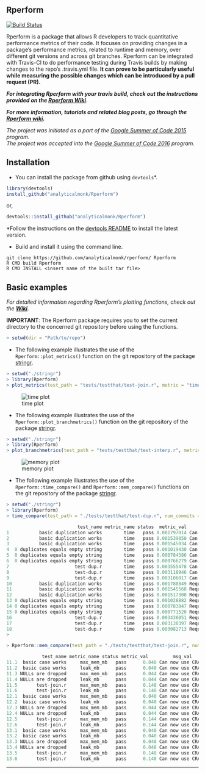 Rperform
--------

[![Build Status](https://travis-ci.org/analyticalmonk/Rperform.svg?branch=master)](https://travis-ci.org/analyticalmonk/Rperform)


Rperform is a package that allows R developers to track quantitative performance metrics of their code. It focuses on providing changes in a package’s performance metrics, related to runtime and memory, over different git versions and across git branches. Rperform can be integrated with Travis-CI to do performance testing during Travis builds by making changes to the repo's .travis.yml file. **It can prove to be particularly useful while measuring the possible changes which can be introduced by a pull request (PR).**

**_For integrating Rperform with your travis build, check out the instructions provided on the [Rperform Wiki](https://github.com/analyticalmonk/Rperform/wiki/Integrating-Rperform-with-Travis-CI)_**.

**_For more information, tutorials and related blog posts, go through the [Rperform wiki](https://github.com/analyticalmonk/Rperform/wiki/Integrating-Rperform-with-Travis-CI)._**

<em>The project was initiated as a part of the [Google Summer of Code 2015](https://github.com/rstats-gsoc/gsoc2015/wiki/Test-timings-on-Travis) program.</em><br>
<em>The project was accepted into the [Google Summer of Code 2016](https://github.com/rstats-gsoc/gsoc2016/wiki/Rperform:-Performance-analysis-of-R-package-code) program.</em>


Installation
------------

- You can install the package from github using `devtools`*.

``` r
library(devtools)
install_github("analyticalmonk/Rperform")
```
or,
```r
devtools::install_github("analyticalmonk/Rperform")
```

*Follow the instructions on the [devtools README](https://github.com/hadley/devtools#updating-to-the-latest-version-of-devtools) to install the latest version.


- Build and install it using the command line.

```
git clone https://github.com/analyticalmonk/rperform/ Rperform
R CMD build Rperform
R CMD INSTALL <insert name of the built tar file>
```

Basic examples
--------

_For detailed information regarding Rperform's plotting functions, check out the **[Wiki](https://github.com/analyticalmonk/Rperform/wiki/Plotting-package-metrics-with-Rperform)**._

<b>IMPORTANT</b>: The Rperform package requires you to set the current directory to the concerned 
git repository before using the functions.

```r
> setwd(dir = "Path/to/repo")
```

- The following example illustrates the use of the `Rperform::plot_metrics()` function on the git repository of the package [stringr](https://github.com/tdhock/stringr).

```r
> setwd("./stringr")
> library(Rperform)
> plot_metrics(test_path = "tests/testthat/test-join.r", metric = "time", num_commits = 10, save_data = FALSE, save_plots = FALSE)
```
![time plot](images/Rplot_time.jpeg)

- The following example illustrates the use of the `Rperform::plot_branchmetrics()` function on the git repository of the package [stringr](https://github.com/tdhock/stringr).

```r
> setwd("./stringr")
> library(Rperform)
> plot_branchmetrics(test_path = "tests/testthat/test-interp.r", metric = "memory", branch1 = "rperform_test", branch2 = "master", save_data = F, save_plots = F)
```
![memory plot](images/Rplot_branchmem.jpeg)


- The following example illustrates the use of the `Rperform::time_compare()` and `Rperform::mem_compare()` functions on the git repository of the package [stringr](https://github.com/tdhock/stringr).

```r
> setwd("./stringr")
> library(Rperform)
> time_compare(test_path = "./tests/testthat/test-dup.r", num_commits = 2)

                          test_name metric_name status  metric_val         msg_val           date_time
1           basic duplication works        time   pass 0.001797014 Can now use CRA 2015-01-08 14:09:43
2           basic duplication works        time   pass 0.001539050 Can now use CRA 2015-01-08 14:09:43
3           basic duplication works        time   pass 0.001545034 Can now use CRA 2015-01-08 14:09:43
4  0 duplicates equals empty string        time   pass 0.001019430 Can now use CRA 2015-01-08 14:09:43
5  0 duplicates equals empty string        time   pass 0.000784386 Can now use CRA 2015-01-08 14:09:43
6  0 duplicates equals empty string        time   pass 0.000766279 Can now use CRA 2015-01-08 14:09:43
7                        test-dup.r        time   pass 0.003555478 Can now use CRA 2015-01-08 14:09:43
8                        test-dup.r        time   pass 0.003118946 Can now use CRA 2015-01-08 14:09:43
9                        test-dup.r        time   pass 0.003106017 Can now use CRA 2015-01-08 14:09:43
10          basic duplication works        time   pass 0.001780849 Require latest  2015-01-08 14:03:37
11          basic duplication works        time   pass 0.001545568 Require latest  2015-01-08 14:03:37
12          basic duplication works        time   pass 0.001517300 Require latest  2015-01-08 14:03:37
13 0 duplicates equals empty string        time   pass 0.001028882 Require latest  2015-01-08 14:03:37
14 0 duplicates equals empty string        time   pass 0.000783847 Require latest  2015-01-08 14:03:37
15 0 duplicates equals empty string        time   pass 0.000771520 Require latest  2015-01-08 14:03:37
16                       test-dup.r        time   pass 0.003436051 Require latest  2015-01-08 14:03:37
17                       test-dup.r        time   pass 0.003130397 Require latest  2015-01-08 14:03:37
18                       test-dup.r        time   pass 0.003082713 Require latest  2015-01-08 14:03:37
> 
```

```r
> Rperform::mem_compare(test_path = "./tests/testthat/test-join.r", num_commits = 1)

             test_name metric_name status metric_val         msg_val           date_time
11.1  basic case works     max_mem_mb   pass      0.040 Can now use CRA 2015-01-08 14:09:43
11.2  basic case works     leak_mb      pass      0.040 Can now use CRA 2015-01-08 14:09:43
11.3 NULLs are dropped     max_mem_mb   pass      0.044 Can now use CRA 2015-01-08 14:09:43
11.4 NULLs are dropped     leak_mb      pass      0.044 Can now use CRA 2015-01-08 14:09:43
11.5       test-join.r     max_mem_mb   pass      0.148 Can now use CRA 2015-01-08 14:09:43
11.6       test-join.r     leak_mb      pass      0.148 Can now use CRA 2015-01-08 14:09:43
12.1  basic case works     max_mem_mb   pass      0.040 Can now use CRA 2015-01-08 14:09:43
12.2  basic case works     leak_mb      pass      0.040 Can now use CRA 2015-01-08 14:09:43
12.3 NULLs are dropped     max_mem_mb   pass      0.044 Can now use CRA 2015-01-08 14:09:43
12.4 NULLs are dropped     leak_mb      pass      0.044 Can now use CRA 2015-01-08 14:09:43
12.5       test-join.r     max_mem_mb   pass      0.144 Can now use CRA 2015-01-08 14:09:43
12.6       test-join.r     leak_mb      pass      0.144 Can now use CRA 2015-01-08 14:09:43
13.1  basic case works     max_mem_mb   pass      0.040 Can now use CRA 2015-01-08 14:09:43
13.2  basic case works     leak_mb      pass      0.040 Can now use CRA 2015-01-08 14:09:43
13.3 NULLs are dropped     max_mem_mb   pass      0.048 Can now use CRA 2015-01-08 14:09:43
13.4 NULLs are dropped     leak_mb      pass      0.048 Can now use CRA 2015-01-08 14:09:43
13.5       test-join.r     max_mem_mb   pass      0.148 Can now use CRA 2015-01-08 14:09:43
13.6       test-join.r     leak_mb      pass      0.148 Can now use CRA 2015-01-08 14:09:43
```

---

<!-- README.md is generated from README.Rmd. Please edit that file -->
